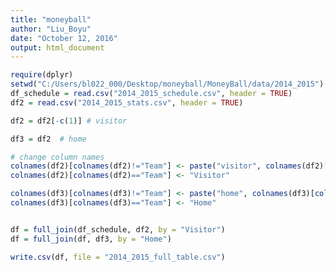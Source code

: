 ```yaml
---
title: "moneyball"
author: "Liu_Boyu"
date: "October 12, 2016"
output: html_document
---
```



```r
require(dplyr)
setwd("C:/Users/bl022_000/Desktop/moneyball/MoneyBall/data/2014_2015")
df_schedule = read.csv("2014_2015_schedule.csv", header = TRUE)
df2 = read.csv("2014_2015_stats.csv", header = TRUE)

df2 = df2[-c(1)] # visitor

df3 = df2  # home

# change column names
colnames(df2)[colnames(df2)!="Team"] <- paste("visitor", colnames(df2)[colnames(df2)!="Team"], sep = "_")
colnames(df2)[colnames(df2)=="Team"] <- "Visitor"

colnames(df3)[colnames(df3)!="Team"] <- paste("home", colnames(df3)[colnames(df3)!="Team"], sep = "_")
colnames(df3)[colnames(df3)=="Team"] <- "Home"


df = full_join(df_schedule, df2, by = "Visitor")
df = full_join(df, df3, by = "Home")

write.csv(df, file = "2014_2015_full_table.csv")



```

